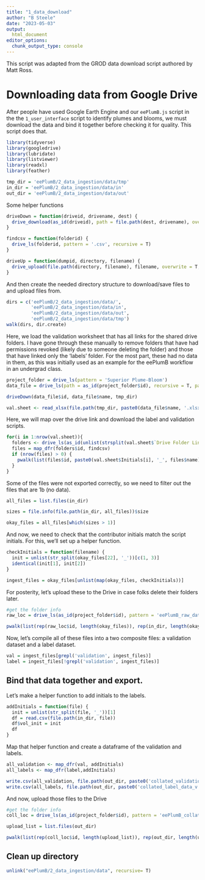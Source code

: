 ```yaml
---
title: "1_data_download"
author: "B Steele"
date: "2023-05-03"
output: 
  html_document
editor_options: 
  chunk_output_type: console
---
```


This script was adapted from the GROD data download script authored by Matt Ross.

# Downloading data from Google Drive

After people have used Google Earth Engine and our `eePlumB.js` script in the the `1_user_interface` script to identify plumes and blooms, we must download the data and bind it together before checking it for quality. This script does that.

```r

library(tidyverse)
library(googledrive)
library(lubridate)
library(listviewer)
library(readxl)
library(feather)

tmp_dir = 'eePlumB/2_data_ingestion/data/tmp'
in_dir = 'eePlumB/2_data_ingestion/data/in'
out_dir = 'eePlumB/2_data_ingestion/data/out'
```

Some helper functions

```r
driveDown = function(driveid, drivename, dest) {
  drive_download(as_id(driveid), path = file.path(dest, drivename), overwrite = T)
}

findcsv = function(folderid) {
  drive_ls(folderid, pattern = '.csv', recursive = T)
}

driveUp = function(dumpid, directory, filename) {
  drive_upload(file.path(directory, filename), filename, overwrite = T, path = as_id(dumpid))
}
```

And then create the needed directory structure to download/save files to and upload files from.

```r
dirs = c('eePlumB/2_data_ingestion/data/',
         'eePlumB/2_data_ingestion/data/in', 
         'eePlumB/2_data_ingestion/data/out',
         'eePlumB/2_data_ingestion/data/tmp')
walk(dirs, dir.create)
```

Here, we load the validation worksheet that has all links for the shared drive folders. I have gone through these manually to remove folders that have had permissions revoked (likely due to someone deleting the folder) and those that have linked only the 'labels' folder. For the most part, these had no data in them, as this was initially used as an example for the eePlumB workflow in an undergrad class.

```r
project_folder = drive_ls(pattern = 'Superior Plume-Bloom')
data_file = drive_ls(path = as_id(project_folder$id), recursive = T, pattern = 'Validation Sheet')

driveDown(data_file$id, data_file$name, tmp_dir)

val.sheet <- read_xlsx(file.path(tmp_dir, paste0(data_file$name, '.xlsx')), sheet = 'Volunteers')
```

Here, we will map over the drive link and download the label and validation scripts.

```r
for(i in 1:nrow(val.sheet)){
  folders <- drive_ls(as_id(unlist(strsplit(val.sheet$`Drive Folder Link`[i], '\\?'))[1]))
  files = map_dfr(folders$id, findcsv)
  if (nrow(files) > 0) {
    pwalk(list(files$id, paste0(val.sheet$Initials[i], '_', files$name), rep(in_dir, nrow(files))), driveDown)
  }
}
```

Some of the files were not exported correctly, so we need to filter out the files that are 1b (no data).

```r
all_files = list.files(in_dir)

sizes = file.info(file.path(in_dir, all_files))$size

okay_files = all_files[which(sizes > 1)]
```

And now, we need to check that the contributor initials match the script initials. For this, we'll set up a helper function.

```r
checkInitials = function(filename) {
  init = unlist(str_split(okay_files[22], '_'))[c(1, 3)]
  identical(init[1], init[2])
}

ingest_files = okay_files[unlist(map(okay_files, checkInitials))]
```

For posterity, let's upload these to the Drive in case folks delete their folders later.

```r
#get the folder info
raw_loc = drive_ls(as_id(project_folder$id), pattern = 'eePlumB_raw_data', recursive = T)

pwalk(list(rep(raw_loc$id, length(okay_files)), rep(in_dir, length(okay_files)), okay_files), driveUp)
```

Now, let's compile all of these files into a two composite files: a validation dataset and a label dataset.

```r
val = ingest_files[grepl('validation', ingest_files)]
label = ingest_files[!grepl('validation', ingest_files)]
```

## Bind that data together and export.

Let's make a helper function to add initials to the labels.

```r
addInitials = function(file) {
  init = unlist(str_split(file, '_'))[1]
  df = read.csv(file.path(in_dir, file))
  df$vol_init = init
  df
}
```

Map that helper function and create a dataframe of the validation and labels.

```r
all_validation <- map_dfr(val, addInitials)
all_labels <- map_dfr(label,addInitials)

write.csv(all_validation, file.path(out_dir, paste0('collated_validation_data_v', Sys.Date(), '.csv')), row.names = F)
write.csv(all_labels, file.path(out_dir, paste0('collated_label_data_v', Sys.Date(), '.csv')), row.names = F)
```

And now, upload those files to the Drive

```r
#get the folder info
coll_loc = drive_ls(as_id(project_folder$id), pattern = 'eePlumB_collated', recursive = T)

upload_list = list.files(out_dir)

pwalk(list(rep(coll_loc$id, length(upload_list)), rep(out_dir, length(upload_list)), upload_list), driveUp)
```

## Clean up directory

```r
unlink("eePlumB/2_data_ingestion/data", recursive= T)
```
